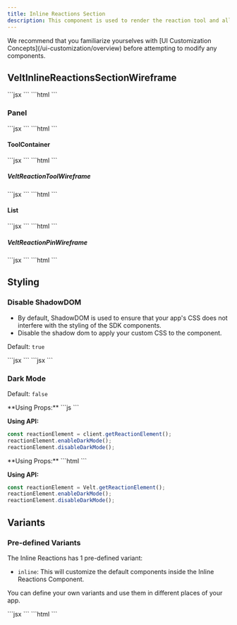 ```yaml
---
title: Inline Reactions Section
description: This component is used to render the reaction tool and all the reactions.
---
```


<Note>
We recommend that you familiarize yourselves with [UI Customization Concepts](/ui-customization/overview) before attempting to modify any components.
</Note>

## VeltInlineReactionsSectionWireframe
<Tabs>
<Tab title="React / Next.js">
```jsx
<VeltWireframe>
    <VeltInlineReactionsSectionWireframe>
        <VeltInlineReactionsSectionWireframe.Panel />
    </VeltInlineReactionsSectionWireframe>
</VeltWireframe>
```
</Tab>
<Tab title="Other Frameworks">
```html
<velt-wireframe style="display:none;">
    <velt-inline-reactions-section-wireframe>
        <velt-inline-reactions-section-panel-wireframe></velt-inline-reactions-section-panel-wireframe>
    </velt-inline-reactions-section-wireframe>
</velt-wireframe>
```
</Tab>
</Tabs>

### Panel
<Tabs>
<Tab title="React / Next.js">
```jsx
<VeltWireframe>
    <VeltInlineReactionsSectionWireframe.Panel>
        <VeltInlineReactionsSectionWireframe.ToolContainer />
        <VeltInlineReactionsSectionWireframe.List />
    </VeltInlineReactionsSectionWireframe.Panel>
</VeltWireframe>
```
</Tab>
<Tab title="Other Frameworks">
```html
<velt-wireframe style="display:none;">
    <velt-inline-reactions-section-panel-wireframe>
        <velt-inline-reactions-section-tool-container-wireframe></velt-inline-reactions-section-tool-container-wireframe>
        <velt-inline-reactions-section-list-wireframe></velt-inline-reactions-section-list-wireframe>
    </velt-inline-reactions-section-panel-wireframe>
</velt-wireframe>
```
</Tab>
</Tabs>

#### ToolContainer
<Tabs>
<Tab title="React / Next.js">
```jsx
<VeltWireframe>
    <VeltInlineReactionsSectionWireframe.ToolContainer>
        <VeltReactionToolWireframe />
    </VeltInlineReactionsSectionWireframe.ToolContainer>
</VeltWireframe>
```
</Tab>
<Tab title="Other Frameworks">
```html
<velt-wireframe style="display:none;">
    <velt-inline-reactions-section-tool-container-wireframe>
        <velt-reaction-tool-wireframe></velt-reaction-tool-wireframe>
    </velt-inline-reactions-section-tool-container-wireframe>
</velt-wireframe>
```
</Tab>
</Tabs>

##### VeltReactionToolWireframe
<Tabs>
<Tab title="React / Next.js">
```jsx
<VeltWireframe>
    <VeltReactionToolWireframe />
</VeltWireframe>
```
</Tab>
<Tab title="Other Frameworks">
```html
<velt-wireframe style="display:none;">
    <velt-reaction-tool-wireframe></velt-reaction-tool-wireframe>
</velt-wireframe>
```
</Tab>
</Tabs>

#### List
<Tabs>
<Tab title="React / Next.js">
```jsx
<VeltWireframe>
    <VeltInlineReactionsSectionWireframe.List>
        <VeltReactionPinWireframe />
    </VeltInlineReactionsSectionWireframe.List>
</VeltWireframe>
```
</Tab>
<Tab title="Other Frameworks">
```html
<velt-wireframe style="display:none;">
    <velt-inline-reactions-section-list-wireframe>
        <velt-reaction-pin-wireframe></velt-reaction-pin-wireframe>
    </velt-inline-reactions-section-list-wireframe>
</velt-wireframe>
```
</Tab>
</Tabs>

##### VeltReactionPinWireframe
<Tabs>
<Tab title="React / Next.js">
```jsx
<VeltWireframe>
    <VeltReactionPinWireframe />
</VeltWireframe>
```
</Tab>
<Tab title="Other Frameworks">
```html
<velt-wireframe style="display:none;">
    <velt-reaction-pin-wireframe></velt-reaction-pin-wireframe>
</velt-wireframe>
```
</Tab>
</Tabs>


## Styling
### Disable ShadowDOM
- By default, ShadowDOM is used to ensure that your app's CSS does not interfere with the styling of the SDK components.
- Disable the shadow dom to apply your custom CSS to the component.

Default: `true`

<Tabs>

<Tab title="React / Next.js">
```jsx
<VeltInlineReactionsSection shadowDom={false} />
```

</Tab>

<Tab title="Other Frameworks">
```jsx
<velt-inline-reactions-section shadow-dom="false"></velt-inline-reactions-section>
```

</Tab>

</Tabs>

### Dark Mode
Default: `false`

<Tabs>

<Tab title="React / Next.js">
**Using Props:**
```js
<VeltInlineReactionsSection darkMode={true} />
```

**Using API:**
```js
const reactionElement = client.getReactionElement();
reactionElement.enableDarkMode();
reactionElement.disableDarkMode();
```
</Tab>

<Tab title="Other Frameworks">
**Using Props:**
```html
<velt-inline-reactions-section dark-mode="true"></velt-inline-reactions-section>
```

**Using API:**
```js
const reactionElement = Velt.getReactionElement();
reactionElement.enableDarkMode();
reactionElement.disableDarkMode();
```
</Tab>

</Tabs>

## Variants
### Pre-defined Variants

The Inline Reactions has 1 pre-defined variant:
 - `inline`: This will customize the default components inside the Inline Reactions Component.

 You can define your own variants and use them in different places of your app.

<Tabs>
<Tab title="React / Next.js">
```jsx
 <VeltWireframe>
    <VeltInlineReactionsSection variant="inline"></VeltInlineReactionsSection>
</VeltWireframe>
```
</Tab>
<Tab title="Other Frameworks">
```html
<velt-wireframe style="display:none;">
    <velt-inline-reactions-section variant="inline"></velt-inline-reactions-section>
</velt-wireframe>
```
</Tab>
</Tabs>